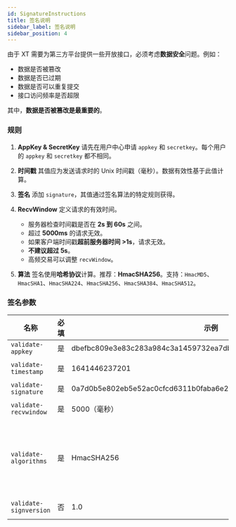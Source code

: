 ```yaml
---
id: SignatureInstructions
title: 签名说明
sidebar_label: 签名说明
sidebar_position: 4
---
```


由于 XT 需要为第三方平台提供一些开放接口，必须考虑**数据安全**问题。例如：

- 数据是否被篡改
- 数据是否已过期
- 数据是否可以重复提交
- 接口访问频率是否超限

其中，**数据是否被篡改是最重要的**。

### 规则

1. **AppKey & SecretKey** 请先在用户中心申请 `appkey` 和 `secretkey`。每个用户的 `appkey` 和 `secretkey` 都不相同。

2. **时间戳** 其值应为发送请求时的 Unix 时间戳（毫秒）。数据有效性基于此值计算。

3. **签名** 添加 `signature`，其值通过签名算法的特定规则获得。

4. **RecvWindow** 定义请求的有效时间。

   - 服务器检查时间戳是否在 **2s 到 60s** 之间。
   - 超过 **5000ms** 的请求无效。
   - 如果客户端时间戳**超前服务器时间 >1s**，请求无效。
   - **不建议超过 5s**。
   - 高频交易可以调整 `recvWindow`。

5. **算法** 签名使用**哈希协议**计算。推荐：**HmacSHA256**。支持：`HmacMD5`、`HmacSHA1`、`HmacSHA224`、`HmacSHA256`、`HmacSHA384`、`HmacSHA512`。

### 签名参数

| 名称 | 必填 | 示例 | 描述 |
| --- | --- | --- | --- |
| `validate-appkey` | 是 | dbefbc809e3e83c283a984c3a1459732ea7db1360ca80c5c2c8867408d28cc83 | 用户的 AppKey |
| `validate-timestamp` | 是 | 1641446237201 | Unix 时间戳（毫秒） |
| `validate-signature` | 是 | 0a7d0b5e802eb5e52ac0cfcd6311b0faba6e2503a9a8d1e2364b38617877574d | 生成的签名 |
| `validate-recvwindow` | 是 | 5000（毫秒） | 请求有效时间窗口 |
| `validate-algorithms` | 是 | HmacSHA256 | 支持：HmacMD5、HmacSHA1、HmacSHA224、HmacSHA256、HmacSHA384、HmacSHA512 |
| `validate-signversion` | 否 | 1.0 | 保留字段，签名版本号 |